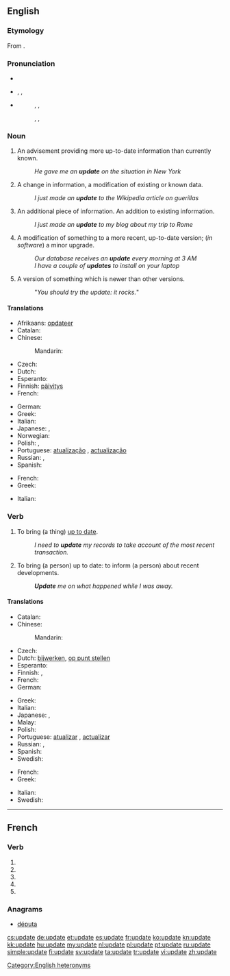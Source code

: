{{also|updaté}}
==English==
{{wikipedia|dab=update}}

===Etymology===
From {{prefix|up|date}}.

===Pronunciation===
* {{audio|En-us-update.ogg|Audio (US)}}
* {{a|US}} {{enPR|ŭp'dāt}}, {{IPA|/ˈʌpdeɪt/}}, {{X-SAMPA|/"VpdeIt/}}
* {{a|UK}}
*: {{sense|noun}} {{enPR|ŭp'dāt}}, {{IPA|/ˈʌpdeɪt/}}, {{X-SAMPA|/"VpdeIt/}}
*: {{sense|verb}} {{enPR|ŭpdāt'}}, {{IPA|/ʌpˈdeɪt/}}, {{X-SAMPA|/Vp"deIt/}}

===Noun===
{{en-noun}}

# An advisement providing more up-to-date information than currently known.
#: ''He gave me an '''update''' on the situation in New York''
# A change in information, a modification of existing or known data.
#: ''I just made an '''update''' to the Wikipedia article on guerillas''
# An additional piece of information.  An addition to existing information.
#: ''I just made an '''update''' to my blog about my trip to Rome''
# A modification of something to a more recent, up-to-date version; (''in software'') a minor upgrade.
#: ''Our database receives an '''update''' every morning at 3 AM''
#: ''I have a couple of '''updates''' to install on your laptop''
# A version of something which is newer than other versions.
#: "''You should try the update: it rocks.''"

====Translations====
{{trans-top|action of making something up to date}}
* Afrikaans: [[opdateer]]
* Catalan: {{t-|ca|actualització|f}}
* Chinese:
*: Mandarin: {{t-|cmn|更新|tr=gēngxīn|sc=Hani}}
* Czech: {{t-|cs|aktualizace|f}}
* Dutch: {{t+|nl|bijwerking|f}}
* Esperanto: {{t-|eo|ĝisdatigo|xs=Esperanto}}
* Finnish: [[päivitys]]
* French: {{t+|fr|mise à jour|f}}
{{trans-mid}}
* German: {{t-|de|Aktualisierung|f}}
* Greek: {{t+|el|ενημέρωση|f|tr=enimérosi|sc=Grek}}
* Italian: {{t+|it|aggiornamento|m}}
* Japanese: {{t+|ja|更新|tr=こうしん, kōshin}}, {{t-|ja|アップデイト|tr=appudeito|sc=Jpan}}
* Norwegian: {{t-|no|ajourføring}}
* Polish: {{t+|pl|aktualizacja|f}}, {{qualifier|computing}} {{t+|pl|update|m}}
* Portuguese: [[atualização]] {{f}} {{qualifier|Brazil}}, [[actualização]] {{f}} {{qualifier|Portugal}}
* Russian: {{t+|ru|обновление|n|tr=obnovlénije}}, {{t+|ru|актуализация|f|tr=aktualizácija}}
* Spanish: {{t+|es|actualización|f}}
{{trans-bottom}}

{{trans-top|action of advising someone so that they are up to date}}
* French: {{t+|fr|mise à jour|f}}
* Greek: {{t+|el|ενημέρωση|f|tr=enimérosi|sc=Grek}}
{{trans-mid}}
* Italian: {{t+|it|aggiornamento|m}}
{{trans-bottom}}

===Verb===
{{en-verb|updat|ing}}

# {{transitive}} To bring (a thing) [[up to date]].
#: ''I need to '''update''' my records to take account of the most recent transaction.''
# {{transitive}} To bring (a person) up to date: to inform (a person) about recent developments.
#: '''''Update''' me on what happened while I was away.''

====Translations====
{{trans-top|to make something up to date}}
* Catalan: {{t+|ca|actualitzar}}
* Chinese:
*: Mandarin: {{t-|cmn|更新|tr=gēngxīn|sc=Hani}}
* Czech: {{t-|cs|aktualizovat}}
* Dutch: [[bijwerken]], [[op punt stellen]]
* Esperanto: {{t-|eo|ĝisdatigi|xs=Esperanto}}
* Finnish: {{t+|fi|päivittää}}, {{t-|fi|ajantasaistaa}}
* French: {{t+|fr|mettre à jour}}
* German: {{t+|de|aktualisieren}}
{{trans-mid}}
* Greek: {{t+|el|ενημερώνω|tr=enimeróno|sc=Grek}}
* Italian: {{t+|it|aggiornare}}
* Japanese: {{t+|ja|更新|tr=こうしんする, kōshin suru|alt=更新する|sc=Jpan}}, {{t-|ja|アップデート|tr=appudeito suru|alt=アップデートする|sc=Jpan}}
* Malay: {{t-|ms|mengemaskinikan}}
* Polish: {{t-|pl|zaktualizować}}
* Portuguese: [[atualizar]] {{qualifier|Brazil}}, [[actualizar]] {{qualifier|Portugal}}
* Russian: {{t+|ru|обновлять|tr=obnovljátʹ}} {{impf}}, {{t+|ru|обновить|tr=obnovítʹ}} {{pf.}}
* Spanish: {{t+|es|actualizar}}
* Swedish: {{t+|sv|uppdatera}}
{{trans-bottom}}

{{trans-top|to advise a person so that they are up to date}}
* French: {{t+|fr|mettre à jour}}
* Greek: {{t+|el|ενημερώνω|tr=enimeróno|sc=Grek}}
{{trans-mid}}
* Italian: {{t+|it|aggiornare}}
* Swedish: {{t+|sv|uppdatera}}
{{trans-bottom}}

[[Category:English heteronyms]]

----

==French==

===Verb===
{{fr-verb-form}}

# {{conjugation of|updater||1|s|pres|ind|lang=fr}}
# {{conjugation of|updater||3|s|pres|ind|lang=fr}}
# {{conjugation of|updater||1|s|pres|sub|lang=fr}}
# {{conjugation of|updater||1|s|pres|sub|lang=fr}}
# {{conjugation of|updater||2|s|imp|lang=fr}}

===Anagrams===
* [[députa#French|députa]]

[[cs:update]]
[[de:update]]
[[et:update]]
[[es:update]]
[[fr:update]]
[[ko:update]]
[[kn:update]]
[[kk:update]]
[[hu:update]]
[[my:update]]
[[nl:update]]
[[pl:update]]
[[pt:update]]
[[ru:update]]
[[simple:update]]
[[fi:update]]
[[sv:update]]
[[ta:update]]
[[tr:update]]
[[vi:update]]
[[zh:update]]
